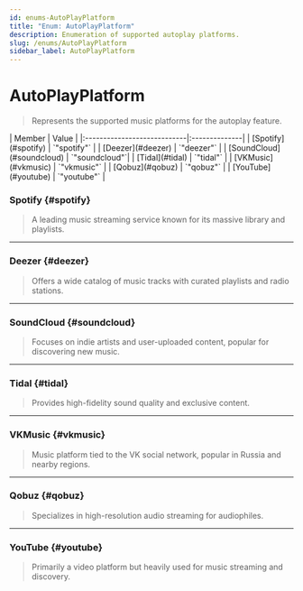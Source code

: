 ```yaml
---
id: enums-AutoPlayPlatform
title: "Enum: AutoPlayPlatform"
description: Enumeration of supported autoplay platforms.
slug: /enums/AutoPlayPlatform
sidebar_label: AutoPlayPlatform
---
```



# AutoPlayPlatform

> Represents the supported music platforms for the autoplay feature.

<Tabs>
  <TabItem value="members" label="Enumeration Members" default>
  | Member                      | Value         |
  |:----------------------------|:--------------|
  | [Spotify](#spotify)       | `"spotify"`   |
  | [Deezer](#deezer)         | `"deezer"`    |
  | [SoundCloud](#soundcloud) | `"soundcloud"`|
  | [Tidal](#tidal)           | `"tidal"`     |
  | [VKMusic](#vkmusic)       | `"vkmusic"`   |
  | [Qobuz](#qobuz)           | `"qobuz"`     |
  | [YouTube](#youtube)       | `"youtube"`   |
  </TabItem>
</Tabs>

### Spotify {#spotify}

> A leading music streaming service known for its massive library and playlists.

---

### Deezer {#deezer}

> Offers a wide catalog of music tracks with curated playlists and radio stations.

---

### SoundCloud {#soundcloud}

> Focuses on indie artists and user-uploaded content, popular for discovering new music.

---

### Tidal {#tidal}

> Provides high-fidelity sound quality and exclusive content.

---

### VKMusic {#vkmusic}

> Music platform tied to the VK social network, popular in Russia and nearby regions.

---

### Qobuz {#qobuz}

> Specializes in high-resolution audio streaming for audiophiles.

---

### YouTube {#youtube}

> Primarily a video platform but heavily used for music streaming and discovery.

